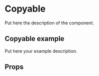 
# Copyable

Put here the description of the component.

## Copyable example

Put here your example description.

<Canvas>
  <Story id="molecules-copyable-button--sample-copyable" />
</Canvas>

## Props

<ArgsTable story={ComponentStory} />
